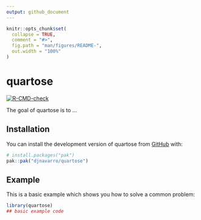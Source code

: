 ```yaml
---
output: github_document
---
```


<!-- README.md is generated from README.Rmd. Please edit that file -->

```r
knitr::opts_chunk$set(
  collapse = TRUE,
  comment = "#>",
  fig.path = "man/figures/README-",
  out.width = "100%"
)
```

# quartose

<!-- badges: start -->
[![R-CMD-check](https://github.com/djnavarro/quartose/actions/workflows/R-CMD-check.yaml/badge.svg)](https://github.com/djnavarro/quartose/actions/workflows/R-CMD-check.yaml)
<!-- badges: end -->

The goal of quartose is to ...

## Installation

You can install the development version of quartose from [GitHub](https://github.com/) with:

``` r
# install.packages("pak")
pak::pak("djnavarro/quartose")
```

## Example

This is a basic example which shows you how to solve a common problem:

```r
library(quartose)
## basic example code
```

